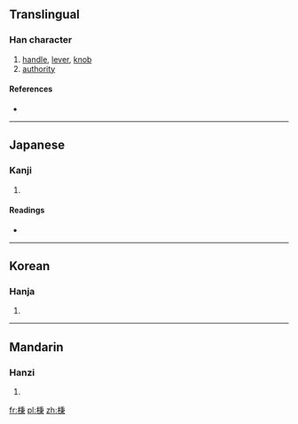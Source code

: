 ==Translingual==

===Han character===
{{Han char|rn=75|rad=木|as=08|sn=12|four=|canj=木竹木中 (DHDL)}}

# [[handle]], [[lever]], [[knob]]
# [[authority]]

====References====
* {{Han ref|kx=0531.200|dkj=14915|dj=0920.050|hdz=21233.070|uh=68C5|ud=26821}}

----

==Japanese==

===Kanji===
{{ja-kanji|grade=|rs=木08}}

# {{defn|Japanese|sort=木08}}

====Readings====
* {{ja-readings|on=[[へい]] (hei), [[ひょう]] (hyō)|kun=}}

----

==Korean==

===Hanja===
{{ko-hanja|hangeul=병|eumhun=|rv=byeong|mr=pyŏng|y=pyeng}}

# {{defn|Korean|sort=木08}}

----

==Mandarin==

===Hanzi===
{{cmn-hanzi|pin=[[bìng]] ([[bing4]])|wg=ping<sup>4</sup>}}

# {{defn|Mandarin|sort=木08}}

[[fr:棅]]
[[pl:棅]]
[[zh:棅]]